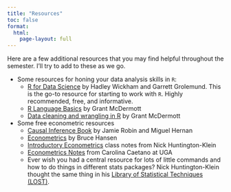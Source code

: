 ```yaml
---
title: "Resources"
toc: false
format:
  html:
    page-layout: full
---
```


Here are a few additional resources that you may find helpful throughout the semester. I'll try to add to these as we go.

- Some resources for honing your data analysis skills in `R`:
  - [R for Data Science](https://r4ds.had.co.nz/) by Hadley Wickham and Garrett Grolemund. This is the go-to resource for starting to work with `R`. Highly recommended, free, and informative.
  - [R Language Basics](https://raw.githack.com/uo-ec607/lectures/master/04-rlang/04-rlang.html#1) by Grant McDermott
  - [Data cleaning and wrangling in R](https://raw.githack.com/uo-ec607/lectures/master/05-tidyverse/05-tidyverse.html#1) by Grant McDermott
- Some free econometric resources
  - [Causal Inference Book](https://www.hsph.harvard.edu/miguel-hernan/causal-inference-book/) by Jamie Robin and Miguel Hernan
  - [Econometrics](https://www.ssc.wisc.edu/~bhansen/econometrics/) by Bruce Hansen
  - [Introductory Econometrics](https://github.com/NickCH-K/econometrics) class notes from Nick Huntington-Klein
  - [Econometrics Notes](http://www.carolinacaetano.net/) from Carolina Caetano at UGA
  - Ever wish you had a central resource for lots of little commands and how to do things in different stats packages? Nick Huntington-Klein thought the same thing in his [Library of Statistical Techniques (LOST)](https://lost-stats.github.io/).